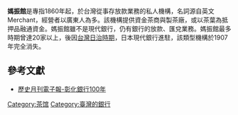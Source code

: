 '''媽振館'''是專指1860年起，於台灣從事存放款業務的私人機構，名詞源自英文Merchant，經營者以廣東人為多。該機構提供資金茶商與製茶廠，或以茶葉為抵押品融通資金。媽振館雖不是現代銀行，仍有銀行的放款、匯兌業務。媽振館最多時期曾達20家以上，後因[[台灣日治時期|台灣日治時期]]，日本現代銀行進駐，該類型機構於1907年完全消失。
==參考文獻==
*[http://paper.udn.com/udnpaper/PII0002/87086/web/ 歷史月刊電子報-彰化銀行100年] {{Wayback|url=http://paper.udn.com/udnpaper/PII0002/87086/web/ |date=20190626053358 }}

[[Category:茶馆|Category:茶馆]]
[[Category:臺灣的銀行|Category:臺灣的銀行]]